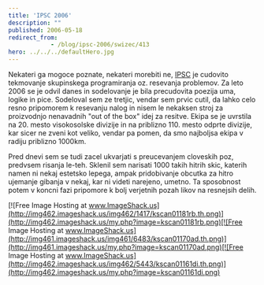 ```yaml
---
title: 'IPSC 2006'
description: ""
published: 2006-05-18
redirect_from: 
            - /blog/ipsc-2006/swizec/413
hero: ../../../defaultHero.jpg
---
```


Nekateri ga mogoce poznate, nekateri morebiti ne, [IPSC](http://ipsc2006.ksp.sk/index.php) je cudovito tekmovanje skupinskega programiranja oz. resevanja problemov. Za leto 2006 se je odvil danes in sodelovanje je bila precudovita poezija uma, logike in pice. Sodeloval sem ze tretjic, vendar sem prvic cutil, da lahko celo resno pripomorem k resevanju nalog in nisem le nekaksen stroj za proizvodnjo nenavadnih "out of the box" idej za resitve. Ekipa se je uvrstila na 20. mesto visokosolske divizije in na priblizno 110. mesto odprte divizije, kar sicer ne zveni kot veliko, vendar pa pomen, da smo najboljsa ekipa v radiju priblizno 1000km.  

Pred dnevi sem se tudi zacel ukvarjati s preucevanjem cloveskih poz, predvsem risanja le-teh. Sklenil sem narisati 1000 takih hitrih skic, katerih namen ni nekaj estetsko lepega, ampak pridobivanje obcutka za hitro ujemanje gibanja v nekaj, kar ni videti narejeno, umetno. Ta sposobnost potem v koncni fazi pripomore k bolj verjetnih pozah likov na resnejsih delih.  

[![Free Image Hosting at www.ImageShack.us](http://img462.imageshack.us/img462/1417/kscan01181rb.th.png)](http://img462.imageshack.us/my.php?image=kscan01181rb.png)[![Free Image Hosting at www.ImageShack.us](http://img461.imageshack.us/img461/6483/kscan01170ad.th.png)](http://img461.imageshack.us/my.php?image=kscan01170ad.png)[![Free Image Hosting at www.ImageShack.us](http://img462.imageshack.us/img462/5443/kscan01161di.th.png)](http://img462.imageshack.us/my.php?image=kscan01161di.png)
